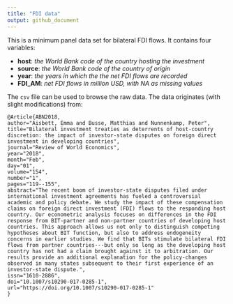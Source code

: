 ```yaml
---
title: "FDI data"
output: github_document
---
```


This is a minimum panel data set for bilateral FDI flows. It contains four variables:

- **host**: *the World Bank code of the country hosting the investment*
- **source**: *the World Bank code of the country of origin*
- **year**: *the years in which the the net FDI flows are recorded*
- **FDI_AM**: *net FDI flows in million USD, with NA as missing values*

The ```csv``` file can be used to browse the raw data. The data originates (with slight modifications) from: 

```
@Article{ABN2018,
author="Aisbett, Emma and Busse, Matthias and Nunnenkamp, Peter",
title="Bilateral investment treaties as deterrents of host-country discretion: the impact of investor-state disputes on foreign direct investment in developing countries",
journal="Review of World Economics",
year="2018",
month="Feb",
day="01",
volume="154",
number="1",
pages="119--155",
abstract="The recent boom of investor-state disputes filed under international investment agreements has fueled a controversial academic and policy debate. We study the impact of these compensation claims on foreign direct investment (FDI) flows to the responding host country. Our econometric analysis focuses on differences in the FDI response from BIT-partner and non-partner countries of developing host countries. This approach allows us not only to distinguish competing hypotheses about BIT function, but also to address endogeneity concerns in earlier studies. We find that BITs stimulate bilateral FDI flows from partner countries---but only so long as the developing host country has not had a claim brought against it to arbitration. Our results provide an additional explanation for the policy-changes observed in many states subsequent to their first experience of an investor-state dispute.",
issn="1610-2886",
doi="10.1007/s10290-017-0285-1",
url="https://doi.org/10.1007/s10290-017-0285-1"
}
```